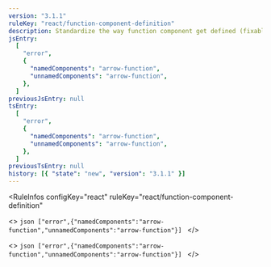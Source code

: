 ```yaml
---
version: "3.1.1"
ruleKey: "react/function-component-definition"
description: Standardize the way function component get defined (fixable)
jsEntry:
  [
    "error",
    {
      "namedComponents": "arrow-function",
      "unnamedComponents": "arrow-function",
    },
  ]
previousJsEntry: null
tsEntry:
  [
    "error",
    {
      "namedComponents": "arrow-function",
      "unnamedComponents": "arrow-function",
    },
  ]
previousTsEntry: null
history: [{ "state": "new", "version": "3.1.1" }]
---
```


<RuleInfos 
  configKey="react" 
  ruleKey="react/function-component-definition" 
>
  <>
    ```json
    ["error",{"namedComponents":"arrow-function","unnamedComponents":"arrow-function"}]
    ```
  </>

  <>
    ```json
    ["error",{"namedComponents":"arrow-function","unnamedComponents":"arrow-function"}]
    ```
  </>
</RuleInfos>
